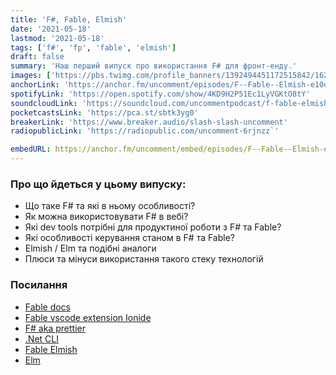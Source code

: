 ```yaml
---
title: 'F#, Fable, Elmish'
date: '2021-05-18'
lastmod: '2021-05-18'
tags: ['f#', 'fp', 'fable', 'elmish']
draft: false
summary: 'Наш перший випуск про використання F# для фронт-енду.'
images: ['https://pbs.twimg.com/profile_banners/1392494451172515842/1620833857/1500x500']
anchorLink: 'https://anchor.fm/uncomment/episodes/F--Fable--Elmish-e10o95r'
spotifyLink: 'https://open.spotify.com/show/4KD9H2P51Ec1LyVGKtO8tY'
soundcloudLink: 'https://soundcloud.com/uncommentpodcast/f-fable-elmish'
pocketcastsLink: 'https://pca.st/sbtk3yg0'
breakerLink: 'https://www.breaker.audio/slash-slash-uncomment'
radiopublicLink: 'https://radiopublic.com/uncomment-6rjnzz`'

embedURL: https://anchor.fm/uncomment/embed/episodes/F--Fable--Elmish-e10o95r
---
```


<PodcastContent
  url={embedURL}
  anchorLink={anchorLink}
  spotifyLink={spotifyLink}
  soundcloudLink={soundcloudLink}
  pocketcastsLink={pocketcastsLink}
  breakerLink={breakerLink}
  radiopublicLink={radiopublicLink}
  embedURL={embedURL}
/>

### Про що йдеться у цьому випуску:

- Що таке F# та які в ньому особливості?
- Як можна використовувати F# в вебі?
- Які dev tools потрібні для продуктиної роботи з F# та Fable?
- Які особливості керування станом в F# та Fable?
- Elmish / Elm та подібні аналоги
- Плюси та мінуси використання такого стеку технологій

### Посилання

- [Fable docs](https://fable.io)
- [Fable vscode extension Ionide](https://ionide.io)
- [F# aka prettier](https://github.com/fsprojects/fantomas)
- [.Net CLI](https://github.com/fsprojects/fantomas)
- [Fable Elmish](https://elmish.github.io/elmish/)
- [Elm](https://elm-lang.org/)
